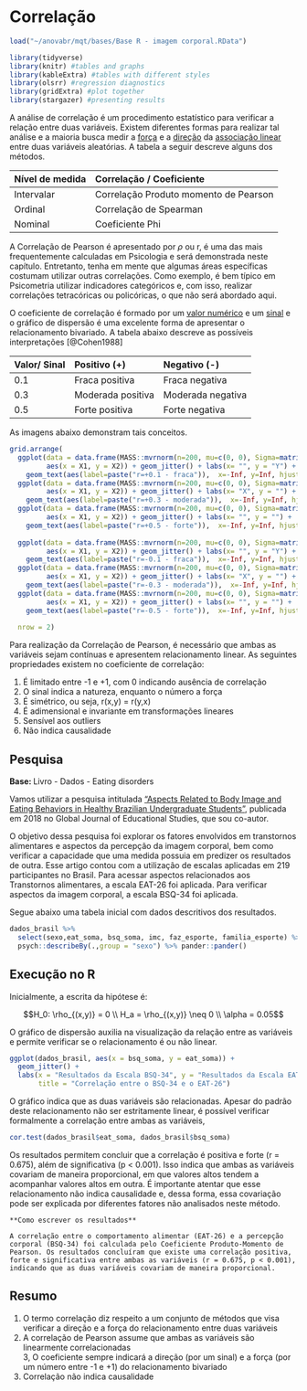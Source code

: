 # Correlação


```r
load("~/anovabr/mqt/bases/Base R - imagem corporal.RData")

library(tidyverse)
library(knitr) #tables and graphs
library(kableExtra) #tables with different styles
library(olsrr) #regression diagnostics
library(gridExtra) #plot together
library(stargazer) #presenting results
```

A análise de correlação é um procedimento estatístico para verificar a relação entre duas variáveis. Existem diferentes formas para realizar tal análise e a maioria busca medir a <u>força</u> e a <u>direção</u> da <u>associação linear</u> entre duas variáveis aleatórias. A tabela a seguir descreve alguns dos métodos.



  | Nível de medida | Correlação / Coeficiente                     |  
  | :-----------    | :-----------                                 |        
  | Intervalar      | Correlação Produto momento de Pearson        |   
  | Ordinal         | Correlação de Spearman                       |
  | Nominal         | Coeficiente Phi                              |
  

A Correlação de Pearson é apresentado por $\rho$ ou r, é uma das mais frequentemente calculadas em Psicologia e será demonstrada neste capítulo. Entretanto, tenha em mente que algumas áreas específicas costumam utilizar outras correlações. Como exemplo, é bem típico em Psicometria utilizar indicadores categóricos e, com isso, realizar correlações tetracóricas ou policóricas, o que não será abordado aqui. 

O coeficiente de correlação é formado por um <u>valor numérico</u> e um <u>sinal</u> e o gráfico de dispersão é uma excelente forma de apresentar o relacionamento bivariado.  A tabela abaixo descreve as possíveis interpretações [@Cohen1988]

  | Valor/ Sinal  | Positivo (+)          | Negativo (-)       | 
  | :-----------  | :-----------          | :-----------       |
  | 0.1           | Fraca positiva        | Fraca negativa     |
  | 0.3           | Moderada positiva     | Moderada negativa  |
  | 0.5           | Forte positiva        | Forte negativa     |

As imagens abaixo demonstram tais conceitos.  

```r
grid.arrange(
  ggplot(data = data.frame(MASS::mvrnorm(n=200, mu=c(0, 0), Sigma=matrix(c(1, .1, .1, 1), nrow=2), empirical=TRUE)), 
         aes(x = X1, y = X2)) + geom_jitter() + labs(x= "", y = "Y") +
    geom_text(aes(label=paste("r=+0.1 - fraca")),  x=-Inf, y=Inf, hjust=-0.2, vjust=1.2),
  ggplot(data = data.frame(MASS::mvrnorm(n=200, mu=c(0, 0), Sigma=matrix(c(1, .3, .3, 1), nrow=2), empirical=TRUE)), 
         aes(x = X1, y = X2)) + geom_jitter() + labs(x= "X", y = "") +
    geom_text(aes(label=paste("r=+0.3 - moderada")),  x=-Inf, y=Inf, hjust=-0.2, vjust=1.2),
  ggplot(data = data.frame(MASS::mvrnorm(n=200, mu=c(0, 0), Sigma=matrix(c(1, .5, .5, 1), nrow=2), empirical=TRUE)), 
         aes(x = X1, y = X2)) + geom_jitter() + labs(x= "", y = "") +
    geom_text(aes(label=paste("r=+0.5 - forte")),  x=-Inf, y=Inf, hjust=-0.2, vjust=1.2), 
  
  ggplot(data = data.frame(MASS::mvrnorm(n=200, mu=c(0, 0), Sigma=matrix(c(1, -.1, -.1, 1), nrow=2), empirical=TRUE)), 
         aes(x = X1, y = X2)) + geom_jitter() + labs(x= "", y = "Y") +
    geom_text(aes(label=paste("r=-0.1 - fraca")),  x=-Inf, y=Inf, hjust=-0.2, vjust=1.2),
  ggplot(data = data.frame(MASS::mvrnorm(n=200, mu=c(0, 0), Sigma=matrix(c(1, -.3, -.3, 1), nrow=2), empirical=TRUE)), 
         aes(x = X1, y = X2)) + geom_jitter() + labs(x= "X", y = "") +
    geom_text(aes(label=paste("r=-0.3 - moderada")),  x=-Inf, y=Inf, hjust=-0.2, vjust=1.2),
  ggplot(data = data.frame(MASS::mvrnorm(n=200, mu=c(0, 0), Sigma=matrix(c(1, -.5, -.5, 1), nrow=2), empirical=TRUE)), 
         aes(x = X1, y = X2)) + geom_jitter() + labs(x= "", y = "") +
    geom_text(aes(label=paste("r=-0.5 - forte")),  x=-Inf, y=Inf, hjust=-0.2, vjust=1.2),
  
  nrow = 2)
```

Para realização da Correlação de Pearson, é necessário que ambas as variáveis sejam contínuas e apresentem relacionamento linear. As seguintes propriedades existem no coeficiente de correlação:   

1. É limitado entre -1 e +1, com 0 indicando ausência de correlação    
2. O sinal indica a natureza, enquanto o número a força  
3. É simétrico, ou seja, r(x,y) = r(y,x)  
4. É adimensional e invariante em transformações lineares  
5. Sensível aos outliers  
6. Não indica causalidade  




## Pesquisa  

<div class="alert alert-info" role="alert">
  <strong>Base: </strong> Livro - Dados - Eating disorders
</div>  


Vamos utilizar a pesquisa intitulada ["Aspects Related to Body Image and Eating Behaviors in Healthy Brazilian Undergraduate Students"](https://www.researchgate.net/publication/323729370_Aspects_Related_to_Body_Image_and_Eating_Behaviors_in_Healthy_Brazilian_Undergraduate_Students), publicada em 2018 no Global Journal of Educational Studies, que sou co-autor.

O objetivo dessa pesquisa foi explorar os fatores envolvidos em transtornos alimentares e aspectos da percepção da imagem corporal, bem como verificar a capacidade que uma medida possuia em predizer os resultados de outra. Esse artigo contou com a utilização de escalas aplicadas em 219 participantes no Brasil. Para acessar aspectos relacionados aos Transtornos alimentares, a escala EAT-26 foi aplicada. Para verificar aspectos da imagem corporal, a escala BSQ-34 foi aplicada.  

Segue abaixo uma tabela inicial com dados descritivos dos resultados.  


```r
dados_brasil %>% 
  select(sexo,eat_soma, bsq_soma, imc, faz_esporte, familia_esporte) %>% 
  psych::describeBy(.,group = "sexo") %>% pander::pander()
```



## Execução no R  

Inicialmente, a escrita da hipótese é:

$$H_0: \rho_{(x,y)} = 0 \\ H_a =  \rho_{(x,y)} \neq 0 \\ \alpha = 0.05$$

O gráfico de dispersão auxilia na visualização da relação entre as variáveis e permite verificar se o relacionamento é ou não linear. 

```r
ggplot(dados_brasil, aes(x = bsq_soma, y = eat_soma)) +
  geom_jitter() +
  labs(x = "Resultados da Escala BSQ-34", y = "Resultados da Escala EAT-26", 
       title = "Correlação entre o BSQ-34 e o EAT-26")
```
O gráfico indica que as duas variáveis são relacionadas. Apesar do padrão deste relacionamento não ser estritamente linear, é possível verificar formalmente a correlação entre ambas as variáveis,

```r
cor.test(dados_brasil$eat_soma, dados_brasil$bsq_soma)
```

Os resultados permitem concluir que a correlação é positiva e forte (r = 0.675), além de significativa (p < 0.001). Isso indica que ambas as variáveis covariam de maneira proporcional, em que valores altos tendem a acompanhar valores altos em outra. É importante atentar que esse relacionamento não indica causalidade e, dessa forma, essa covariação pode ser explicada por diferentes fatores não analisados neste método.  



```block
**Como escrever os resultados**  

A correlação entre o comportamento alimentar (EAT-26) e a percepção corporal (BSQ-34) foi calculada pelo Coeficiente Produto-Momento de Pearson. Os resultados concluíram que existe uma correlação positiva, forte e significativa entre ambas as variáveis (r = 0.675, p < 0.001), indicando que as duas variáveis covariam de maneira proporcional.
```


## Resumo  

1. O termo correlação diz respeito a um conjunto de métodos que visa verificar a direção e a força do relacionamento entre duas variáveis   
2. A correlação de Pearson assume que ambas as variáveis são linearmente correlacionadas  
3, O coeficiente sempre indicará a direção (por um sinal) e a força (por um número entre -1 e +1) do relacionamento bivariado  
3. Correlação não indica causalidade  

